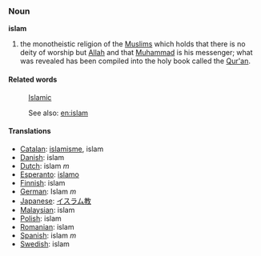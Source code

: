 === Noun ===
'''islam'''

# the monotheistic religion of the [[Muslim]]s which holds that there is no deity of worship but [[Allah]] and that [[Muhammad]] is his messenger; what was revealed has been compiled into the holy book called the [[Qur'an]].

==== Related words ====
:[[Islamic]]

:See also: [[en:islam]]

==== Translations ====
*[[Catalan]]: [[islamisme]], islam
*[[Danish]]: islam
*[[Dutch]]: islam ''m''
*[[Esperanto]]: [[islamo]]
*[[Finnish]]: islam
*[[German]]: Islam ''m''
*[[Japanese]]: [[イスラム教]]
*[[Malaysian]]: islam
*[[Polish]]: islam
*[[Romanian]]: islam
*[[Spanish]]: islam ''m''
*[[Swedish]]: islam